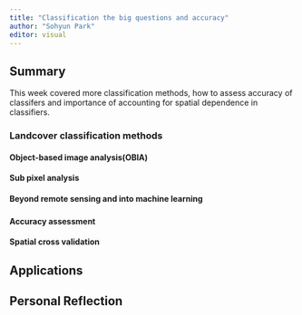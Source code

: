 ```yaml
---
title: "Classification the big questions and accuracy"
author: "Sohyun Park"
editor: visual
---
```


## Summary

This week covered more classification methods, how to assess accuracy of classifers and importance of accounting for spatial dependence in classifiers.

### Landcover classification methods

#### Object-based image analysis(OBIA)

#### Sub pixel analysis

#### Beyond remote sensing and into machine learning

### 

#### Accuracy assessment

#### Spatial cross validation

## Applications

## Personal Reflection
